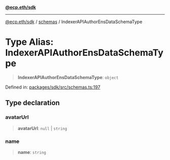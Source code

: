 [**@ecp.eth/sdk**](/sdk-reference/index.mdx)

***

[@ecp.eth/sdk](/sdk-reference/index.mdx) / [schemas](/sdk-reference/schemas/index.mdx) / IndexerAPIAuthorEnsDataSchemaType

# Type Alias: IndexerAPIAuthorEnsDataSchemaType

> **IndexerAPIAuthorEnsDataSchemaType**: `object`

Defined in: [packages/sdk/src/schemas.ts:197](https://github.com/ecp-eth/comments-monorepo/blob/main/packages/sdk/src/schemas.ts#L197)

## Type declaration

### avatarUrl

> **avatarUrl**: `null` \| `string`

### name

> **name**: `string`
